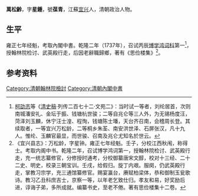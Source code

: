 '''萬松齡'''，字'''星鍾'''，號'''葆青'''，江蘇[[宜兴|宜兴]]人，清朝政治人物。

== 生平 ==
雍正七年经魁，考取內閣中書。乾隆二年（1737年），召试丙辰[[博学鸿词科|博学鸿词科]]第一<ref>[[柯劭忞|柯劭忞]]等《[[清史稿|清史稿]]·列传二百七十二·文苑二》：当时试一等者，刘纶居首，次则南城潘安礼、金坛于振、钱塘杭世骏；二等自兆仑等三人外，为无锡杨度汪，菏泽刘玉麟，休宁汪士湟、程恂，钱塘陈士璠，天台齐召南，会稽周长登。其续取者，一等宜兴万松龄，二等桐乡朱荃、南安洪世泽、石屏张汉，凡十九人。惟纶、玉麟官最显，而世骏、召南及兆仑尤知名於世云。</ref>，授翰林院检讨、武英殿行走，后因老辭職歸鄉，著有《思俭楼集》<ref>《宜兴县志》：万松龄，字星钟。雍正七年经魁。壬子，分校江西秋闱，称得士。考取内阁中书。乾隆二年，召试博学鸿词第一，授翰林院检讨、武英殿行走，充一统志纂修官，分修授时通考，分校御纂唐宋文醇，校对十三经、二十二史、明史，校录三朝宝训。壬戌，给假归。旋丁内艰。服阕，仍武英殿行走，掌教习宗学，充三通馆纂修官。赐宴瀛台，赓赋柏梁体，恭和御制玉瓮歌诗。教习乙丑科庶吉士，京察一等，以年老乞致仕归。孝友和易，好奖励后进，谆诲子弟，多所成就。编纂书史，至老不倦。著有思俭楼集十二卷。</ref>。

== 参考资料 ==
{{reflist}}

{{乾隆元年丙辰科博學宏詞}}
{{清朝明史館職官}}

{{Authority control}}

{{DEFAULTSORT:Wan萬}}
[[Category:清朝翰林院檢討|Category:清朝翰林院檢討]]
[[Category:清朝內閣中書|Category:清朝內閣中書]]


{{清朝人物小作品}}